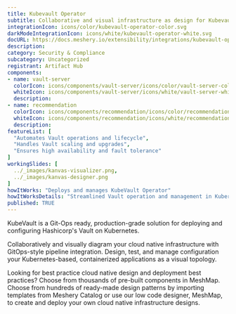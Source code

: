 ```yaml
---
title: Kubevault Operator
subtitle: Collaborative and visual infrastructure as design for Kubevault Operator
integrationIcon: icons/color/kubevault-operator-color.svg
darkModeIntegrationIcon: icons/white/kubevault-operator-white.svg
docURL: https://docs.meshery.io/extensibility/integrations/kubevault-operator
description: 
category: Security & Compliance
subcategory: Uncategorized
registrant: Artifact Hub
components: 
- name: vault-server
  colorIcon: icons/components/vault-server/icons/color/vault-server-color.svg
  whiteIcon: icons/components/vault-server/icons/white/vault-server-white.svg
  description: 
- name: recommendation
  colorIcon: icons/components/recommendation/icons/color/recommendation-color.svg
  whiteIcon: icons/components/recommendation/icons/white/recommendation-white.svg
  description: 
featureList: [
  "Automates Vault operations and lifecycle",
  "Handles Vault scaling and upgrades",
  "Ensures high availability and fault tolerance"
]
workingSlides: [
  ../_images/kanvas-visualizer.png,
  ../_images/kanvas-designer.png
]
howItWorks: "Deploys and manages KubeVault Operator"
howItWorksDetails: "Streamlined Vault operation and management in Kubernetes"
published: TRUE
---
```

<p>
KubeVault is a Git-Ops ready, production-grade solution for deploying and configuring Hashicorp's Vault on Kubernetes.
</p>
<p>
    Collaboratively and visually diagram your cloud native infrastructure with GitOps-style pipeline integration. Design, test, and manage configuration your Kubernetes-based, containerized applications as a visual topology.
</p>
<p>
    Looking for best practice cloud native design and deployment best practices? Choose from thousands of pre-built components in MeshMap. Choose from hundreds of ready-made design patterns by importing templates from Meshery Catalog or use our low code designer, MeshMap, to create and deploy your own cloud native infrastructure designs.
</p>
